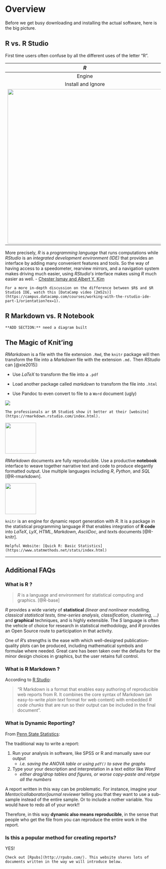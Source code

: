 # Overview




Before we get busy downloading and installing the actual software, here is the big picture.



## R vs. R Studio

First time users often confuse by all the different uses of the letter "R". 

| $R$ | $R Studio$ |
|:---:|:-----------:|
| Engine | Dashboard |
| Install and Ignore | Interact with Constantly | 
| ![](images/car_engine.jpg){width=500px} | ![](images/car_dashboard.jpg){width=500px} |


More precisely, $R$ is a *programming language* that runs computations while $R Studio$ is an *integrated development environment (IDE)* that provides an interface by adding many convenient features and tools. So the way of having access to a speedometer, rearview mirrors, and a navigation system makes driving much easier, using $RStudio’s$ interface makes using $R$ much easier as well.  - [Chester Ismay and Albert Y. Kim](https://ismayc.github.io/moderndive/index.html)




```{block, type="rmdlink"}
For a more in-depth discussion on the difference between $R$ and $R Studio$ IDE, watch this [DataCamp video (2m52s)](https://campus.datacamp.com/courses/working-with-the-rstudio-ide-part-1/orientation?ex=1).
```



## R Markdown vs. R Notebook



```{block type='rmdconstruct', echo=TRUE}
**ADD SECTION:** need a diagram built
```





## The Magic of Knit'ing

$R Markdown$ is a file with the file extension `.Rmd`, the `knitr` package will then transform the file into a *Markdown* file with the extension `.md.` Then $R Studio$ can [@xie2015]:

  * Use $LaTeX$ to transform the file into a `.pdf` 
    
  * Load another package called $markdown$ to transform the file into `.html`   
    
  * Use Pandoc to even convert to file to a `Word` document (ugly)

![](images/processRStudio.png)



```{block type='rmdlink', echo=TRUE}
The professionals ar $R Studio$ show it better at their [website](https://rmarkdown.rstudio.com/index.html).
```



![](images/hex/rmarkdown-200x232.png){width=100px}

 
$R Markdown$ documents are fully reproducible. Use a productive **notebook** interface to weave together narrative text and code to produce elegantly formatted output. Use multiple languages including $R$, $Python$, and $SQL$ [@R-rmarkdown].


![](images/hex/knitr-200x232.png){width=100px}


`knitr` is an engine for dynamic report generation with $R$. It is a package in the statistical programming language $R$ that enables integration of **R code** into $LaTeX$, $LyX$, $HTML$, $Markdown$, $AsciiDoc$, and $text$s documents [@R-knitr].



```{block type='rmdlink', echo=TRUE}
Helpful Website: [Quick R: Basic Statistics](https://www.statmethods.net/stats/index.html)
```



-------------

## Additional FAQs 



### What is R ? {-}

> $R$ is a language and environment for statistical computing and graphics. [@R-base]

$R$ provides a wide variety of **statistical** *(linear and nonlinear modelling, classical statistical tests, time-series analysis, classification, clustering, ...)* and **graphical** techniques, and is highly extensible. The $S$ language is often the vehicle of choice for research in statistical methodology, and $R$ provides an Open Source route to participation in that activity.

One of $R$’s strengths is the ease with which well-designed publication-quality plots can be produced, including mathematical symbols and formulae where needed. Great care has been taken over the defaults for the minor design choices in graphics, but the user retains full control.



### What is R Markdown ? {-}

According to [R Studio](www.rstudio.com):

> "R Markdown is a format that enables easy authoring of reproducible web reports from R. It combines the core syntax of Markdown (an easy-to-write *plain text* format for web content) with embedded *$R$ code chunks* that are run so their output can be included in the final document".





### What is Dynamic Reporting? {-}

From [Penn State Statistics](https://onlinecourses.science.psu.edu/statprogram/markdown): 

The traditional way to write a report:

1. Run your analysis in software, like SPSS or R and manually save our output
    * *i.e. saving the ANOVA table or using `pdf()` to save the graphs*  


2. Type your your description and interpretation in a text editor like *Word*
    * *either drag/drop tables and figures, or worse copy-paste and retype all the numbers*


A report written in this way can be problematic.  For instance, imagine your *Mentor/collaborator/journal reviewer*  telling you that they want to use a sub-sample instead of the entire sample. Or to include a nother variable.  You would have to redo all of your work!! 

Therefore, in this way **dynamic also means reproducible**, in the sense that people who get the file from you can reproduce the entire work in the report.






### Is this a popular method for creating reports? {-}

YES!

```{block type='rmdlink', echo=TRUE}
Check out [Rpubs](http://rpubs.com/). This website shares lots of documents written in the way we will introduce below.
```





